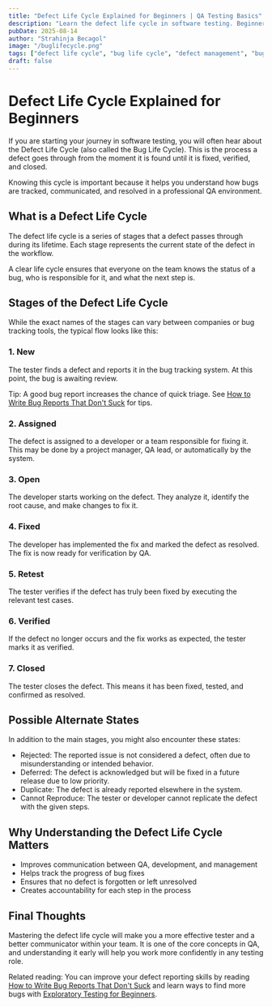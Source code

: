 ```yaml
---
title: "Defect Life Cycle Explained for Beginners | QA Testing Basics"
description: "Learn the defect life cycle in software testing. Beginner-friendly guide to each stage from bug discovery to closure, with examples and QA tips."
pubDate: 2025-08-14
author: "Strahinja Becagol"
image: "/buglifecycle.png"
tags: ["defect life cycle", "bug life cycle", "defect management", "bug tracking process"]
draft: false
---
```


# Defect Life Cycle Explained for Beginners

If you are starting your journey in software testing, you will often hear about the Defect Life Cycle (also called the Bug Life Cycle). This is the process a defect goes through from the moment it is found until it is fixed, verified, and closed.

Knowing this cycle is important because it helps you understand how bugs are tracked, communicated, and resolved in a professional QA environment.

## What is a Defect Life Cycle

The defect life cycle is a series of stages that a defect passes through during its lifetime. Each stage represents the current state of the defect in the workflow.

A clear life cycle ensures that everyone on the team knows the status of a bug, who is responsible for it, and what the next step is.

## Stages of the Defect Life Cycle

While the exact names of the stages can vary between companies or bug tracking tools, the typical flow looks like this:

### 1. New

The tester finds a defect and reports it in the bug tracking system. At this point, the bug is awaiting review.

Tip: A good bug report increases the chance of quick triage. See [How to Write Bug Reports That Don't Suck](/blog/how-to-write-bug-reports-that-dont-suck) for tips.

### 2. Assigned

The defect is assigned to a developer or a team responsible for fixing it. This may be done by a project manager, QA lead, or automatically by the system.

### 3. Open

The developer starts working on the defect. They analyze it, identify the root cause, and make changes to fix it.

### 4. Fixed

The developer has implemented the fix and marked the defect as resolved. The fix is now ready for verification by QA.

### 5. Retest

The tester verifies if the defect has truly been fixed by executing the relevant test cases.

### 6. Verified

If the defect no longer occurs and the fix works as expected, the tester marks it as verified.

### 7. Closed

The tester closes the defect. This means it has been fixed, tested, and confirmed as resolved.

## Possible Alternate States

In addition to the main stages, you might also encounter these states:
- Rejected: The reported issue is not considered a defect, often due to misunderstanding or intended behavior.
- Deferred: The defect is acknowledged but will be fixed in a future release due to low priority.
- Duplicate: The defect is already reported elsewhere in the system.
- Cannot Reproduce: The tester or developer cannot replicate the defect with the given steps.

## Why Understanding the Defect Life Cycle Matters
- Improves communication between QA, development, and management
- Helps track the progress of bug fixes
- Ensures that no defect is forgotten or left unresolved
- Creates accountability for each step in the process

## Final Thoughts

Mastering the defect life cycle will make you a more effective tester and a better communicator within your team. It is one of the core concepts in QA, and understanding it early will help you work more confidently in any testing role.

Related reading: You can improve your defect reporting skills by reading [How to Write Bug Reports That Don't Suck](/blog/how-to-write-bug-reports-that-dont-suck) and learn ways to find more bugs with [Exploratory Testing for Beginners](/blog/exploratory-testing-for-beginners).
